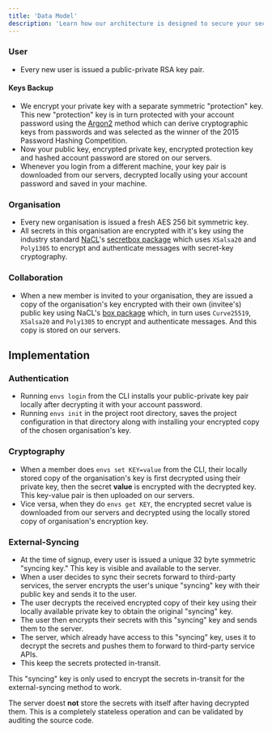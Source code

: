 ```yaml
---
title: 'Data Model'
description: 'Learn how our architecture is designed to secure your secrets.'
---
```


### User

* Every new user is issued a public-private RSA key pair.

#### Keys Backup

- We encrypt your private key with a separate symmetric "protection" key.
This new "protection" key is in turn protected with your account password using the [Argon2](https://en.wikipedia.org/wiki/Argon2) method which can derive cryptographic keys from passwords and was selected as the winner of the 2015 Password Hashing Competition.
- Now your public key, encrypted private key, encrypted protection key and hashed account password are stored on our servers.
- Whenever you login from a different machine, your key pair is downloaded from our servers, decrypted locally using your account password and saved in your machine.

### Organisation

* Every new organisation is issued a fresh AES 256 bit symmetric key.&#x20;
* All secrets in this organisation are encrypted with it's key using the industry standard [NaCL](https://nacl.cr.yp.to/secretbox.html)'s [secretbox package](https://pkg.go.dev/golang.org/x/crypto/nacl/secretbox) which uses `XSalsa20` and `Poly1305` to encrypt and authenticate messages with secret-key cryptography.

### Collaboration

* When a new member is invited to your organisation, they are issued a copy of the organisation's key encrypted with their own (invitee's) public key using NaCL's [box package](https://pkg.go.dev/golang.org/x/crypto/nacl/box) which, in turn uses `Curve25519`, `XSalsa20` and `Poly1305` to encrypt and authenticate messages. And this copy is stored on our servers.

## Implementation

### Authentication

* Running `envs login` from the CLI installs your public-private key pair locally after decrypting it with your account password.
* Running `envs init` in the project root directory, saves the project configuration in that directory along with installing your encrypted copy of the chosen organisation's key.

### Cryptography

* When a member does `envs set KEY=value` from the CLI, their locally stored copy of the organisation's key is first decrypted using their private key, then the secret **value** is encrypted with the decrypted key. This key-value pair is then uploaded on our servers.
* Vice versa, when they do `envs get KEY`, the encrypted secret value is downloaded from our servers and decrypted using the locally stored copy of organisation's encryption key.

### External-Syncing

* At the time of signup, every user is issued a unique 32 byte symmetric "syncing key." This key is visible and available to the server.
* When a user decides to sync their secrets forward to third-party services, the server encrypts the user's unique "syncing" key with their public key and sends it to the user.
* The user decrypts the received encrypted copy of their key using their locally available private key to obtain the original "syncing" key.
* The user then encrypts their secrets with this "syncing" key and sends them to the server.
* The server, which already have access to this "syncing" key, uses it to decrypt the secrets and pushes them to forward to third-party service APIs.
* This keep the secrets protected in-transit.

<Info>

This "syncing" key is only used to encrypt the secrets in-transit for the external-syncing method to work.

The server doest **not** store the secrets with itself after having decrypted them. This is a completely stateless operation and can be validated by auditing the source code.

</Info>
